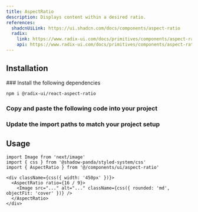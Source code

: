 ```yaml
---
title: AspectRatio
description: Displays content within a desired ratio.
references:
  shadcnUiLink: https://ui.shadcn.com/docs/components/aspect-ratio
  radix:
    link: https://www.radix-ui.com/docs/primitives/components/aspect-ratio
    api: https://www.radix-ui.com/docs/primitives/components/aspect-ratio#api-reference
---
```


<ComponentPreview name="aspect-ratio" withRecipe />

## Installation

<Steps>
### Install the following dependencies

```bash npm2yarn
npm i @radix-ui/react-aspect-ratio
```

### Copy and paste the following code into your project

<ComponentSource name="aspect-ratio" />

### Update the import paths to match your project setup

</Steps>

## Usage

```tsx
import Image from 'next/image'
import { css } from '@shadow-panda/styled-system/css'
import { AspectRatio } from '@/components/ui/aspect-ratio'
```

```tsx
<div className={css({ width: '450px' })}>
  <AspectRatio ratio={16 / 9}>
    <Image src="..." alt="..." className={css({ rounded: 'md', objectFit: 'cover' })} />
  </AspectRatio>
</div>
```
